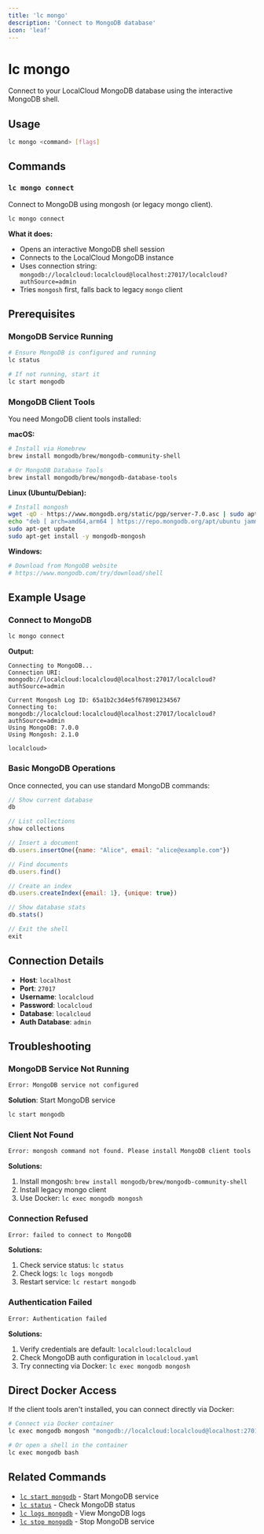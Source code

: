 ```yaml
---
title: 'lc mongo'
description: 'Connect to MongoDB database'
icon: 'leaf'
---
```


# lc mongo

Connect to your LocalCloud MongoDB database using the interactive MongoDB shell.

## Usage

```bash
lc mongo <command> [flags]
```

## Commands

### `lc mongo connect`

Connect to MongoDB using mongosh (or legacy mongo client).

```bash
lc mongo connect
```

**What it does:**
- Opens an interactive MongoDB shell session
- Connects to the LocalCloud MongoDB instance
- Uses connection string: `mongodb://localcloud:localcloud@localhost:27017/localcloud?authSource=admin`
- Tries `mongosh` first, falls back to legacy `mongo` client

## Prerequisites

### MongoDB Service Running

```bash
# Ensure MongoDB is configured and running
lc status

# If not running, start it
lc start mongodb
```

### MongoDB Client Tools

You need MongoDB client tools installed:

**macOS:**
```bash
# Install via Homebrew
brew install mongodb/brew/mongodb-community-shell

# Or MongoDB Database Tools
brew install mongodb/brew/mongodb-database-tools
```

**Linux (Ubuntu/Debian):**
```bash
# Install mongosh
wget -qO - https://www.mongodb.org/static/pgp/server-7.0.asc | sudo apt-key add -
echo "deb [ arch=amd64,arm64 ] https://repo.mongodb.org/apt/ubuntu jammy/mongodb-org/7.0 multiverse" | sudo tee /etc/apt/sources.list.d/mongodb-org-7.0.list
sudo apt-get update
sudo apt-get install -y mongodb-mongosh
```

**Windows:**
```bash
# Download from MongoDB website
# https://www.mongodb.com/try/download/shell
```

## Example Usage

### Connect to MongoDB

```bash
lc mongo connect
```

**Output:**
```
Connecting to MongoDB...
Connection URI: mongodb://localcloud:localcloud@localhost:27017/localcloud?authSource=admin

Current Mongosh Log ID: 65a1b2c3d4e5f678901234567
Connecting to: mongodb://localcloud:localcloud@localhost:27017/localcloud?authSource=admin
Using MongoDB: 7.0.0
Using Mongosh: 2.1.0

localcloud>
```

### Basic MongoDB Operations

Once connected, you can use standard MongoDB commands:

```javascript
// Show current database
db

// List collections
show collections

// Insert a document
db.users.insertOne({name: "Alice", email: "alice@example.com"})

// Find documents
db.users.find()

// Create an index
db.users.createIndex({email: 1}, {unique: true})

// Show database stats
db.stats()

// Exit the shell
exit
```

## Connection Details

- **Host**: `localhost`
- **Port**: `27017` 
- **Username**: `localcloud`
- **Password**: `localcloud`
- **Database**: `localcloud`
- **Auth Database**: `admin`

## Troubleshooting

### MongoDB Service Not Running

```bash
Error: MongoDB service not configured
```

**Solution**: Start MongoDB service
```bash
lc start mongodb
```

### Client Not Found

```bash
Error: mongosh command not found. Please install MongoDB client tools
```

**Solutions:**
1. Install mongosh: `brew install mongodb/brew/mongodb-community-shell`
2. Install legacy mongo client
3. Use Docker: `lc exec mongodb mongosh`

### Connection Refused

```bash
Error: failed to connect to MongoDB
```

**Solutions:**
1. Check service status: `lc status`
2. Check logs: `lc logs mongodb`
3. Restart service: `lc restart mongodb`

### Authentication Failed

```bash
Error: Authentication failed
```

**Solutions:**
1. Verify credentials are default: `localcloud:localcloud`
2. Check MongoDB auth configuration in `localcloud.yaml`
3. Try connecting via Docker: `lc exec mongodb mongosh`

## Direct Docker Access

If the client tools aren't installed, you can connect directly via Docker:

```bash
# Connect via Docker container
lc exec mongodb mongosh "mongodb://localcloud:localcloud@localhost:27017/localcloud?authSource=admin"

# Or open a shell in the container
lc exec mongodb bash
```

## Related Commands

- [`lc start mongodb`](/cli/start) - Start MongoDB service
- [`lc status`](/cli/status) - Check MongoDB status  
- [`lc logs mongodb`](/cli/logs) - View MongoDB logs
- [`lc stop mongodb`](/cli/stop) - Stop MongoDB service